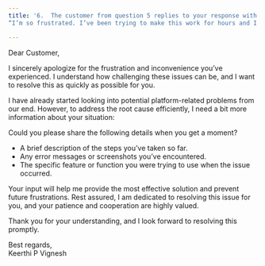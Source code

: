```yaml
---
title: '6.	The customer from question 5 replies to your response with the below:
“I’m so frustrated. I’ve been trying to make this work for hours and I just can’t figure it out. It must be a platform issue so just fix it for me instead of asking me questions.” Please write a follow-up reply to the customer.'

---
```


Dear Customer,

I sincerely apologize for the frustration and inconvenience you’ve experienced. I understand how challenging these issues can be, and I want to resolve this as quickly as possible for you.

I have already started looking into potential platform-related problems from our end. However, to address the root cause efficiently, I need a bit more information about your situation:

Could you please share the following details when you get a moment?

- A brief description of the steps you’ve taken so far.
- Any error messages or screenshots you’ve encountered.
- The specific feature or function you were trying to use when the issue occurred.

Your input will help me provide the most effective solution and prevent future frustrations. Rest assured, I am dedicated to resolving this issue for you, and your patience and cooperation are highly valued.

Thank you for your understanding, and I look forward to resolving this promptly.

Best regards,  
Keerthi P Vignesh
